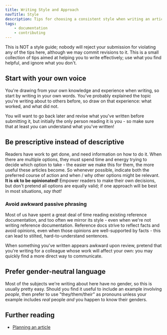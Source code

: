 ```yaml
---
title: Writing Style and Approach
navTitle: Style
description: Tips for choosing a consistent style when writing an article
tags:
    - documentation
    - contributing
---
```


This is NOT a style guide; nobody will reject your submission for violating any of the tips here, although we may commit revisions to it. This is a small collection of tips aimed at helping you to write effectively; use what you find helpful, and ignore what you don't.

## Start with your own voice

You're drawing from your own knowledge and experience when writing, so start by writing in your own words. You've probably explained the topic you're writing about to others before, so draw on that experience: what worked, and what did not. 

You will want to go back later and revise what you've written before submitting it, but initially the only person reading it is you - so make sure that at least *you* can understand what you've written!

## Be prescriptive instead of descriptive

Readers have work to get done, and need information on how to do it. When there are multiple options, they must spend time and energy trying to decide which option to take - the easier we make this for them, the more useful these articles become. So whenever possible, indicate both the preferred course of action and when / why other options might be relevant. **It is ok to be opinionated!** Empower readers to make their own decisions, but don't pretend all options are equally valid; if one approach will be best in most situations, *say that!*

### Avoid awkward passive phrasing

Most of us have spent a great deal of time reading existing reference documentation, and too often we mirror its style - even when we're not writing reference documentation. Reference docs strive to reflect facts and avoid opinions, even when those opinions are well-supported by facts - this can lead to stilted, hard-to-understand sentences. 

When something you've written appears awkward upon review, pretend that you're writing for a colleague whose work will affect your own: you may quickly find a more direct way to communicate.

## Prefer gender-neutral language

Most of the subjects we're writing about here have no gender, so this is usually pretty easy. Should you find it useful to include an example involving *people*, then prefer to use "they/them/their" as pronouns unless your example includes *real* people *and* you happen to know their genders. 

## Further reading

- [Planning an article](../planning)
